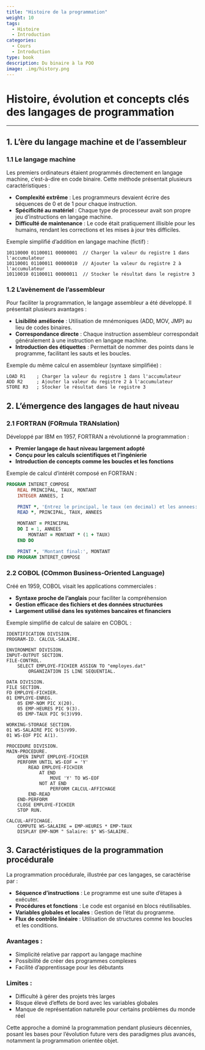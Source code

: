 ```yaml
---
title: "Histoire de la programmation"
weight: 10
tags:
  - Histoire
  - Introduction
categories:
  - Cours
  - Introduction
type: book
description: Du binaire à la POO
image: .img/history.png
---
```



# Histoire, évolution et concepts clés des langages de programmation

---

## 1. L'ère du langage machine et de l'assembleur

### 1.1 Le langage machine

Les premiers ordinateurs étaient programmés directement en langage machine, c'est-à-dire en code binaire. Cette méthode présentait plusieurs caractéristiques :

- **Complexité extrême** : Les programmeurs devaient écrire des séquences de 0 et de 1 pour chaque instruction.
- **Spécificité au matériel** : Chaque type de processeur avait son propre jeu d'instructions en langage machine.
- **Difficulté de maintenance** : Le code était pratiquement illisible pour les humains, rendant les corrections et les mises à jour très difficiles.

Exemple simplifié d'addition en langage machine (fictif) :
```
10110000 01100011 00000001  // Charger la valeur du registre 1 dans l'accumulateur
10110001 01100011 00000010  // Ajouter la valeur du registre 2 à l'accumulateur
10110010 01100011 00000011  // Stocker le résultat dans le registre 3
```

### 1.2 L'avènement de l'assembleur

Pour faciliter la programmation, le langage assembleur a été développé. Il présentait plusieurs avantages :

- **Lisibilité améliorée** : Utilisation de mnémoniques (ADD, MOV, JMP) au lieu de codes binaires.
- **Correspondance directe** : Chaque instruction assembleur correspondait généralement à une instruction en langage machine.
- **Introduction des étiquettes** : Permettait de nommer des points dans le programme, facilitant les sauts et les boucles.

Exemple du même calcul en assembleur (syntaxe simplifiée) :
```assembly
LOAD R1    ; Charger la valeur du registre 1 dans l'accumulateur
ADD R2     ; Ajouter la valeur du registre 2 à l'accumulateur
STORE R3   ; Stocker le résultat dans le registre 3
```

## 2. L'émergence des langages de haut niveau

### 2.1 FORTRAN (FORmula TRANslation)

Développé par IBM en 1957, FORTRAN a révolutionné la programmation :

- **Premier langage de haut niveau largement adopté**
- **Conçu pour les calculs scientifiques et l'ingénierie**
- **Introduction de concepts comme les boucles et les fonctions**

Exemple de calcul d'intérêt composé en FORTRAN :
```fortran
PROGRAM INTERET_COMPOSE
    REAL PRINCIPAL, TAUX, MONTANT
    INTEGER ANNEES, I

    PRINT *, 'Entrez le principal, le taux (en decimal) et les annees:'
    READ *, PRINCIPAL, TAUX, ANNEES

    MONTANT = PRINCIPAL
    DO I = 1, ANNEES
        MONTANT = MONTANT * (1 + TAUX)
    END DO

    PRINT *, 'Montant final:', MONTANT
END PROGRAM INTERET_COMPOSE
```

### 2.2 COBOL (COmmon Business-Oriented Language)

Créé en 1959, COBOL visait les applications commerciales :

- **Syntaxe proche de l'anglais** pour faciliter la compréhension
- **Gestion efficace des fichiers et des données structurées**
- **Largement utilisé dans les systèmes bancaires et financiers**

Exemple simplifié de calcul de salaire en COBOL :
```cobol
IDENTIFICATION DIVISION.
PROGRAM-ID. CALCUL-SALAIRE.

ENVIRONMENT DIVISION.
INPUT-OUTPUT SECTION.
FILE-CONTROL.
    SELECT EMPLOYE-FICHIER ASSIGN TO "employes.dat"
        ORGANIZATION IS LINE SEQUENTIAL.

DATA DIVISION.
FILE SECTION.
FD EMPLOYE-FICHIER.
01 EMPLOYE-ENREG.
    05 EMP-NOM PIC X(20).
    05 EMP-HEURES PIC 9(3).
    05 EMP-TAUX PIC 9(3)V99.

WORKING-STORAGE SECTION.
01 WS-SALAIRE PIC 9(5)V99.
01 WS-EOF PIC A(1).

PROCEDURE DIVISION.
MAIN-PROCEDURE.
    OPEN INPUT EMPLOYE-FICHIER
    PERFORM UNTIL WS-EOF = 'Y'
        READ EMPLOYE-FICHIER
            AT END
                MOVE 'Y' TO WS-EOF
            NOT AT END
                PERFORM CALCUL-AFFICHAGE
        END-READ
    END-PERFORM
    CLOSE EMPLOYE-FICHIER
    STOP RUN.

CALCUL-AFFICHAGE.
    COMPUTE WS-SALAIRE = EMP-HEURES * EMP-TAUX
    DISPLAY EMP-NOM " Salaire: $" WS-SALAIRE.
```

## 3. Caractéristiques de la programmation procédurale

La programmation procédurale, illustrée par ces langages, se caractérise par :

- **Séquence d'instructions** : Le programme est une suite d'étapes à exécuter.
- **Procédures et fonctions** : Le code est organisé en blocs réutilisables.
- **Variables globales et locales** : Gestion de l'état du programme.
- **Flux de contrôle linéaire** : Utilisation de structures comme les boucles et les conditions.

### Avantages :
- Simplicité relative par rapport au langage machine
- Possibilité de créer des programmes complexes
- Facilité d'apprentissage pour les débutants

### Limites :
- Difficulté à gérer des projets très larges
- Risque élevé d'effets de bord avec les variables globales
- Manque de représentation naturelle pour certains problèmes du monde réel

Cette approche a dominé la programmation pendant plusieurs décennies, posant les bases pour l'évolution future vers des paradigmes plus avancés, notamment la programmation orientée objet.